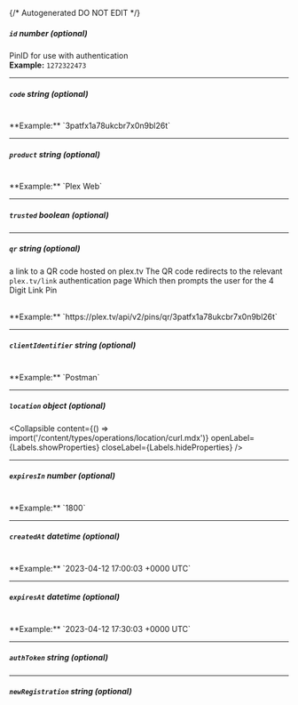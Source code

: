 {/* Autogenerated DO NOT EDIT  */}

##### `id` _number (optional)_
PinID for use with authentication
<br/>
**Example:** `1272322473`

---
##### `code` _string (optional)_
<br/>
**Example:** `3patfx1a78ukcbr7x0n9bl26t`

---
##### `product` _string (optional)_
<br/>
**Example:** `Plex Web`

---
##### `trusted` _boolean (optional)_

---
##### `qr` _string (optional)_
a link to a QR code hosted on plex.tv 
The QR code redirects to the relevant `plex.tv/link` authentication page
Which then prompts the user for the 4 Digit Link Pin

<br/>
**Example:** `https://plex.tv/api/v2/pins/qr/3patfx1a78ukcbr7x0n9bl26t`

---
##### `clientIdentifier` _string (optional)_
<br/>
**Example:** `Postman`

---
##### `location` _object (optional)_

<Collapsible content={() => import('/content/types/operations/location/curl.mdx')} openLabel={Labels.showProperties} closeLabel={Labels.hideProperties} />


---
##### `expiresIn` _number (optional)_
<br/>
**Example:** `1800`

---
##### `createdAt` _datetime (optional)_
<br/>
**Example:** `2023-04-12 17:00:03 +0000 UTC`

---
##### `expiresAt` _datetime (optional)_
<br/>
**Example:** `2023-04-12 17:30:03 +0000 UTC`

---
##### `authToken` _string (optional)_

---
##### `newRegistration` _string (optional)_


